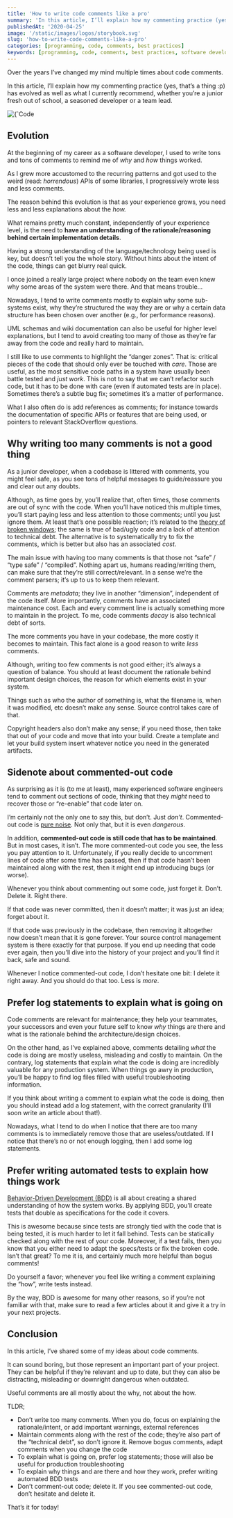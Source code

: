 ```yaml
---
title: 'How to write code comments like a pro'
summary: 'In this article, I’ll explain how my commenting practice (yes, that’s a thing :p) has evolved as well as what I currently recommend, whether you’re a junior fresh out of school, a seasoned developer…'
publishedAt: '2020-04-25'
image: '/static/images/logos/storybook.svg'
slug: 'how-to-write-code-comments-like-a-pro'
categories: [programming, code, comments, best practices]
keywords: [programming, code, comments, best practices, software development]
---
```


Over the years I’ve changed my mind multiple times about code comments.

In this article, I’ll explain how my commenting practice (yes, that’s a thing :p) has evolved as well as what I currently recommend, whether you’re a junior fresh out of school, a seasoned developer or a team lead.

<BlogPostCenteredContent>
  <Image
    alt={`Code comments`}
    src={`/static/images/blog/2020/code-comments.png`}
    width={800}
    height={266}
    priority
  />
</BlogPostCenteredContent>

## Evolution

At the beginning of my career as a software developer, I used to write tons and tons of comments to remind me of _why_ and _how_ things worked.

As I grew more accustomed to the recurring patterns and got used to the weird (read: _horrendous_) APIs of some libraries, I progressively wrote less and less comments.

The reason behind this evolution is that as your experience grows, you need less and less explanations about the _how._

What remains pretty much constant, independently of your experience level, is the need to **have an understanding of the rationale/reasoning behind certain implementation details**.

Having a strong understanding of the language/technology being used is key, but doesn’t tell you the whole story. Without hints about the intent of the code, things can get blurry real quick.

I once joined a really large project where nobody on the team even knew why some areas of the system were there. And that means trouble…

Nowadays, I tend to write comments mostly to explain why some sub-systems exist, why they’re structured the way they are or why a certain data structure has been chosen over another (e.g., for performance reasons).

UML schemas and wiki documentation can also be useful for higher level explanations, but I tend to avoid creating too many of those as they’re far away from the code and really hard to maintain.

I still like to use comments to highlight the “danger zones”. That is: critical pieces of the code that should only ever be touched with _care_. Those are useful, as the most sensitive code paths in a system have usually been battle tested and _just work_. This is not to say that we can’t refactor such code, but it has to be done with care (even if automated tests are in place). Sometimes there’s a subtle bug fix; sometimes it’s a matter of performance.

What I also often do is add references as comments; for instance towards the documentation of specific APIs or features that are being used, or pointers to relevant StackOverflow questions.

## Why writing too many comments is not a good thing

As a junior developer, when a codebase is littered with comments, you might feel safe, as you see tons of helpful messages to guide/reassure you and clear out any doubts.

Although, as time goes by, you’ll realize that, often times, those comments are out of sync with the code. When you’ll have noticed this multiple times, you’ll start paying less and less attention to those comments; until you just ignore them. At least that’s one possible reaction; it’s related to the [theory of broken windows](https://en.wikipedia.org/wiki/Broken_windows_theory); the same is true of bad/ugly code and a lack of attention to technical debt. The alternative is to systematically try to fix the comments, which is better but also has an associated _cost_.

The main issue with having too many comments is that those not “safe” / “type safe” / “compiled”. Nothing apart us, humans reading/writing them, can make sure that they’re still correct/relevant. In a sense we’re the comment parsers; it’s up to us to keep them relevant.

Comments are _metadata_; they live in another “dimension”, independent of the code itself. More importantly, comments have an associated maintenance cost. Each and every comment line is actually something more to maintain in the project. To me, code comments _decay_ is also technical debt of sorts.

The more comments you have in your codebase, the more costly it becomes to maintain. This fact alone is a good reason to write _less_ comments.

Although, writing too few comments is not good either; it’s always a question of balance. You should at least document the rationale behind important design choices, the reason for which elements exist in your system.

Things such as who the author of something is, what the filename is, when it was modified, etc doesn’t make any sense. Source control takes care of that.

Copyright headers also don’t make any sense; if you need those, then take that out of your code and move that into your build. Create a template and let your build system insert whatever notice you need in the generated artifacts.

## Sidenote about commented-out code

As surprising as it is (to me at least), many experienced software engineers tend to comment out sections of code, thinking that they _might_ need to recover those or “re-enable” that code later on.

I’m certainly not the only one to say this, but don’t. Just _don’t_. Commented-out code is [pure noise](https://en.wikipedia.org/wiki/Signal-to-noise_ratio). Not only that, but it is even _dangerous_.

In addition, **commented-out code is still code that has to be maintained**. But in most cases, it isn’t. The more commented-out code you see, the less you pay attention to it. Unfortunately, if you really decide to uncomment lines of code after some time has passed, then if that code hasn’t been maintained along with the rest, then it might end up introducing bugs (or worse).

Whenever you think about commenting out some code, just forget it. Don’t. Delete it. Right there.

If that code was never committed, then it doesn’t matter; it was just an idea; forget about it.

If that code was previously in the codebase, then removing it altogether now doesn’t mean that it is gone forever. Your source control management system is there exactly for that purpose. If you end up needing that code ever again, then you’ll dive into the history of your project and you’ll find it back, safe and sound.

Whenever I notice commented-out code, I don’t hesitate one bit: I delete it right away. And you should do that too. Less is _more_.

## Prefer log statements to explain what is going on

Code comments are relevant for maintenance; they help your teammates, your successors and even your future self to know _why_ things are there and what is the rationale behind the architecture/design choices.

On the other hand, as I’ve explained above, comments detailing _what_ the code is doing are mostly useless, misleading and costly to maintain. On the contrary, log statements that explain what the code is doing are incredibly valuable for any production system. When things go awry in production, you’ll be happy to find log files filled with useful troubleshooting information.

If you think about writing a comment to explain what the code is doing, then you should instead add a log statement, with the correct granularity (I’ll soon write an article about that!).

Nowadays, what I tend to do when I notice that there are too many comments is to immediately remove those that are useless/outdated. If I notice that there’s no or not enough logging, then I add some log statements.

## Prefer writing automated tests to explain how things work

[Behavior-Driven Development (BDD)](https://en.wikipedia.org/wiki/Behavior-driven_development) is all about creating a shared understanding of how the system works. By applying BDD, you’ll create tests that double as specifications for the code it covers.

This is awesome because since tests are strongly tied with the code that is being tested, it is much harder to let it fall behind. Tests can be statically checked along with the rest of your code. Moreover, if a test fails, then you know that you either need to adapt the specs/tests or fix the broken code. Isn’t that great? To me it is, and certainly much more helpful than bogus comments!

Do yourself a favor; whenever you feel like writing a comment explaining the “how”, write tests instead.

By the way, BDD is awesome for many other reasons, so if you’re not familiar with that, make sure to read a few articles about it and give it a try in your next projects.

## Conclusion

In this article, I’ve shared some of my ideas about code comments.

It can sound boring, but those represent an important part of your project. They can be helpful if they’re relevant and up to date, but they can also be distracting, misleading or downright dangerous when outdated.

Useful comments are all mostly about the why, not about the how.

TLDR;

- Don’t write too many comments. When you do, focus on explaining the rationale/intent, or add important warnings, external references
- Maintain comments along with the rest of the code; they’re also part of the “technical debt”, so don’t ignore it. Remove bogus comments, adapt comments when you change the code
- To explain what is going on, prefer log statements; those will also be useful for production troubleshooting
- To explain why things and are there and how they work, prefer writing automated BDD tests
- Don’t comment-out code; delete it. If you see commented-out code, don’t hesitate and delete it.

That’s it for today!

<BlogPostSignature />
